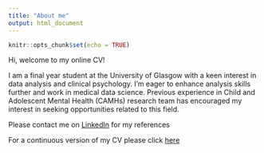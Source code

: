 ```yaml
---
title: "About me"
output: html_document
---
```


```r
knitr::opts_chunk$set(echo = TRUE)
```


Hi, welcome to my online CV! 

I am a final year student at the University of Glasgow with a keen interest in data analysis and clinical psychology. I'm eager to enhance analysis skills further and work in medical data science. Previous experience in Child and Adolescent Mental Health (CAMHs) research team has encouraged my interest in seeking opportunities related to this field.

Please contact me on [LinkedIn](https://www.linkedin.com/in/rifah-abdullah-60b239151/) for my references

For a continuous version of my CV please click [here](https://r-abdullah.github.io/SinglepageCV/)